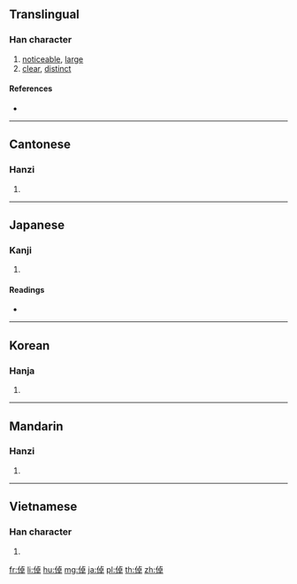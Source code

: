 ==Translingual==

===Han character===
{{Han char|rn=9|rad=人|as=08|sn=10|four=21246|canj=OYAJ|ids=⿰亻卓}}

# [[noticeable]], [[large]]
# [[clear]], [[distinct]]

====References====
* {{Han ref|kx=0109.040|dkj=00794|dj=0232.020|hdz=10175.030|uh=502C|ud=20524|bh=D0D3|bd=53459}}

----

==Cantonese==

===Hanzi===
{{yue-hanzi|jyut=[[coek3]]|y=cheuk3}}

# {{defn|lang=yue|sort=人08}}

----

==Japanese==

===Kanji===
{{ja-kanji|grade=|rs=人08}}

# {{defn|lang=ja|sort=人08}}

====Readings====
* {{ja-readings|on=[[たく]] (taku), [[ちょく]] (choku)|kun=[[おおきい]] (ookii), [[あきらか]] (akiraka), [[たかい]] (takai)}}

----

==Korean==

===Hanja===
{{ko-hanja|hangeul=탁|rv=tak|mr=t'ak}}

# {{defn|lang=ko|sort=人08}}

----

==Mandarin==

===Hanzi===
{{cmn-hanzi|pin=[[zhuō]] ([[zhuo1]])|wg=cho<sup>1</sup>}}

# {{defn|lang=cmn|sort=人08}}

----

==Vietnamese==

===Han character===
{{vi-hantu|[[xấc]]|rs=人08}}

# {{defn|lang=vi|sort=人08}}

[[fr:倬]]
[[li:倬]]
[[hu:倬]]
[[mg:倬]]
[[ja:倬]]
[[pl:倬]]
[[th:倬]]
[[zh:倬]]